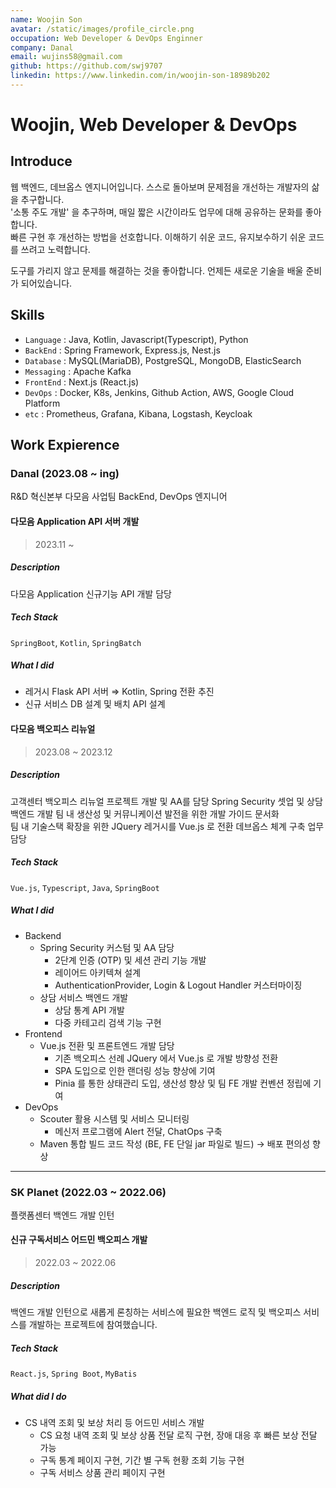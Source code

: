 ```yaml
---
name: Woojin Son
avatar: /static/images/profile_circle.png
occupation: Web Developer & DevOps Enginner
company: Danal
email: wujins58@gmail.com
github: https://github.com/swj9707
linkedin: https://www.linkedin.com/in/woojin-son-18989b202
---
```


# Woojin, Web Developer & DevOps

## Introduce

웹 백엔드, 데브옵스 엔지니어입니다. 스스로 돌아보며 문제점을 개선하는 개발자의 삶을 추구합니다.  
'소통 주도 개발' 을 추구하며, 매일 짧은 시간이라도 업무에 대해 공유하는 문화를 좋아합니다.  
빠른 구현 후 개선하는 방법을 선호합니다. 이해하기 쉬운 코드, 유지보수하기 쉬운 코드를 쓰려고 노력합니다.

도구를 가리지 않고 문제를 해결하는 것을 좋아합니다. 언제든 새로운 기술을 배울 준비가 되어있습니다.

## Skills

- `Language` : Java, Kotlin, Javascript(Typescript), Python
- `BackEnd` : Spring Framework, Express.js, Nest.js
- `Database` : MySQL(MariaDB), PostgreSQL, MongoDB, ElasticSearch
- `Messaging` : Apache Kafka
- `FrontEnd` : Next.js (React.js)
- `DevOps` : Docker, K8s, Jenkins, Github Action, AWS, Google Cloud Platform
- `etc` : Prometheus, Grafana, Kibana, Logstash, Keycloak

## Work Expierence

### Danal (2023.08 ~ ing)

R&D 혁신본부 다모음 사업팀 BackEnd, DevOps 엔지니어

#### 다모음 Application API 서버 개발

> 2023.11 ~

##### Description

다모음 Application 신규기능 API 개발 담당

##### Tech Stack

`SpringBoot`, `Kotlin`, `SpringBatch`

##### What I did

- 레거시 Flask API 서버 ⇒ Kotlin, Spring 전환 추진
- 신규 서비스 DB 설계 및 배치 API 설계

#### 다모음 백오피스 리뉴얼

> 2023.08 ~ 2023.12

##### Description

고객센터 백오피스 리뉴얼 프로젝트 개발 및 AA를 담당
Spring Security 셋업 및 상담 백엔드 개발
팀 내 생산성 및 커뮤니케이션 발전을 위한 개발 가이드 문서화  
팀 내 기술스택 확장을 위한 JQuery 레거시를 Vue.js 로 전환
데브옵스 체계 구축 업무 담당

##### Tech Stack

`Vue.js`, `Typescript`, `Java`, `SpringBoot`

##### What I did

- Backend
  - Spring Security 커스텀 및 AA 담당
    - 2단계 인증 (OTP) 및 세션 관리 기능 개발
    - 레이어드 아키텍쳐 설계
    - AuthenticationProvider, Login & Logout Handler 커스터마이징
  - 상담 서비스 백엔드 개발
    - 상담 통계 API 개발
    - 다중 카테고리 검색 기능 구현
- Frontend
  - Vue.js 전환 및 프론트엔드 개발 담당
    - 기존 백오피스 선례 JQuery 에서 Vue.js 로 개발 방향성 전환
    - SPA 도입으로 인한 랜더링 성능 향상에 기여
    - Pinia 를 통한 상태관리 도입, 생산성 향상 및 팀 FE 개발 컨벤션 정립에 기여
- DevOps
  - Scouter 활용 시스템 및 서비스 모니터링
    - 메신저 프로그램에 Alert 전달, ChatOps 구축
  - Maven 통합 빌드 코드 작성 (BE, FE 단일 jar 파일로 빌드) → 배포 편의성 향상

---

### SK Planet (2022.03 ~ 2022.06)

플랫폼센터 백엔드 개발 인턴

#### 신규 구독서비스 어드민 백오피스 개발

> 2022.03 ~ 2022.06

##### Description

백엔드 개발 인턴으로 새롭게 론칭하는 서비스에 필요한 백엔드 로직 및 백오피스 서비스를 개발하는 프로젝트에 참여했습니다.

##### Tech Stack

`React.js`, `Spring Boot`, `MyBatis`

##### What did I do

- CS 내역 조회 및 보상 처리 등 어드민 서비스 개발
  - CS 요청 내역 조회 및 보상 상품 전달 로직 구현, 장애 대응 후 빠른 보상 전달 가능
  - 구독 통계 페이지 구현, 기간 별 구독 현황 조회 기능 구현
  - 구독 서비스 상품 관리 페이지 구현
